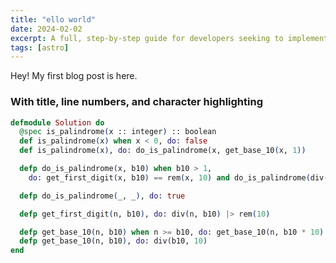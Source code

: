 ```yaml
---
title: "ello world"
date: 2024-02-02
excerpt: A full, step-by-step guide for developers seeking to implement a portfolio or blog publication with Astro.
tags: [astro]
---
```


Hey! My first blog post is here.

### With title, line numbers, and character highlighting

```elixir title="fib.ex" showLineNumbers
defmodule Solution do
  @spec is_palindrome(x :: integer) :: boolean
  def is_palindrome(x) when x < 0, do: false
  def is_palindrome(x), do: do_is_palindrome(x, get_base_10(x, 1))

  defp do_is_palindrome(x, b10) when b10 > 1,
    do: get_first_digit(x, b10) == rem(x, 10) and do_is_palindrome(div(x, 10), div(b10, 100))

  defp do_is_palindrome(_, _), do: true

  defp get_first_digit(n, b10), do: div(n, b10) |> rem(10)

  defp get_base_10(n, b10) when n >= b10, do: get_base_10(n, b10 * 10)
  defp get_base_10(n, b10), do: div(b10, 10)
end
```
